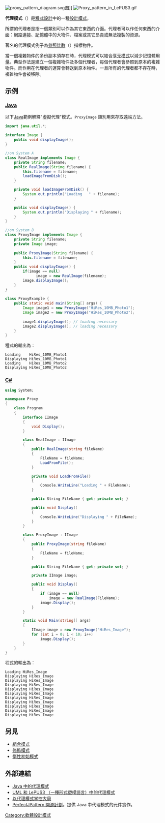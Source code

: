 {{noteTA
|G1=IT
}}
[[File:proxy_pattern_diagram.svg|thumb]]图]]
[[File:Proxy_pattern_in_LePUS3.gif|thumb]]

'''代理模式'''（{{lang-en|Proxy Pattern}}）是[[程式設計|程式設計]]中的一種[[設計模式_(計算機)|設計模式]]。

所謂的代理者是指一個類別可以作為其它東西的介面。代理者可以作任何東西的介面：網路連接、記憶體中的大物件、檔案或其它昂貴或無法複製的資源。

著名的代理模式例子為[[參照計數|參照計數]]（{{lang-en|reference counting}}）指標物件。

當一個複雜物件的多份副本須存在時，代理模式可以結合[[享元模式|享元模式]]以減少記憶體用量。典型作法是建立一個複雜物件及多個代理者，每個代理者會參照到原本的複雜物件。而作用在代理者的運算會轉送到原本物件。一旦所有的代理者都不存在時，複雜物件會被移除。

==示例==
=== [[Java|Java]] ===
以下[[Java|Java]]範例解釋"虛擬代理"模式。<code>ProxyImage</code> 類別用來存取遠端方法。
<syntaxhighlight lang="java">
import java.util.*;
 
interface Image {
    public void displayImage();
}

//on System A 
class RealImage implements Image {
    private String filename;
    public RealImage(String filename) { 
        this.filename = filename;
        loadImageFromDisk();
    }

    private void loadImageFromDisk() {
        System.out.println("Loading   " + filename);
    }

    public void displayImage() { 
        System.out.println("Displaying " + filename); 
    }
}

//on System B 
class ProxyImage implements Image {
    private String filename;
    private Image image;
 
    public ProxyImage(String filename) { 
        this.filename = filename; 
    }
    public void displayImage() {
        if(image == null)
              image = new RealImage(filename);
        image.displayImage();
    }
}
 
class ProxyExample {
    public static void main(String[] args) {
        Image image1 = new ProxyImage("HiRes_10MB_Photo1");
        Image image2 = new ProxyImage("HiRes_10MB_Photo2");     
        
        image1.displayImage(); // loading necessary
        image2.displayImage(); // loading necessary
    }
}
</syntaxhighlight>

程式的輸出為：
 Loading    HiRes_10MB_Photo1
 Displaying HiRes_10MB_Photo1
 Loading    HiRes_10MB_Photo2
 Displaying HiRes_10MB_Photo2

=== [[C♯|C#]] ===
<syntaxhighlight lang="csharp">
using System;

namespace Proxy
{
    class Program
    {
        interface IImage
        {
            void Display();
        }

        class RealImage : IImage
        {
            public RealImage(string fileName)
            {
                FileName = fileName;
                LoadFromFile();
            }

            private void LoadFromFile()
            {
                Console.WriteLine("Loading " + FileName);
            }

            public String FileName { get; private set; }

            public void Display()
            {
                Console.WriteLine("Displaying " + FileName);
            }
        }

        class ProxyImage : IImage
        {
            public ProxyImage(string fileName)
            {
                FileName = fileName;
            }

            public String FileName { get; private set; }

            private IImage image;

            public void Display()
            {
                if (image == null)
                    image = new RealImage(FileName);
                image.Display();
            }
        }

        static void Main(string[] args)
        {
            IImage image = new ProxyImage("HiRes_Image");
            for (int i = 0; i < 10; i++)
                image.Display();
        }
    }
}

</syntaxhighlight>

程式的輸出為：
 Loading HiRes_Image
 Displaying HiRes_Image
 Displaying HiRes_Image
 Displaying HiRes_Image
 Displaying HiRes_Image
 Displaying HiRes_Image
 Displaying HiRes_Image
 Displaying HiRes_Image
 Displaying HiRes_Image
 Displaying HiRes_Image
 Displaying HiRes_Image

==另見==
*[[組合模式|組合模式]]
*[[修飾模式|修飾模式]]
*[[惰性初始模式|惰性初始模式]]

==外部連結==
*[https://web.archive.org/web/20100428080722/http://wiki.java.net/bin/view/Javapedia/ProxyPattern Java 中的代理模式]
*[https://web.archive.org/web/20111003001610/http://www.lepus.org.uk/ref/companion/Proxy.xml UML 和 LePUS3 （一種形式塑模語言）中的代理模式]
*[https://web.archive.org/web/20100407023617/http://www.javaworld.com/javaworld/jw-02-2002/jw-0222-designpatterns.html 以代理模式掌控大局]
*[http://perfectjpattern.sourceforge.net/dp-proxy.html PerfectJPattern 開源計劃]{{Wayback|url=http://perfectjpattern.sourceforge.net/dp-proxy.html |date=20170812183246 }}，提供 Java 中代理模式的元件實作。


{{软件设计模式}}
[[Category:軟體設計模式|Category:軟體設計模式]]